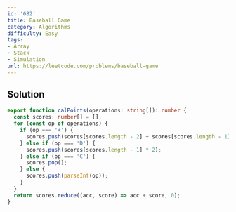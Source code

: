 ```yaml
---
id: '682'
title: Baseball Game
category: Algorithms
difficulty: Easy
tags:
- Array
- Stack
- Simulation
url: https://leetcode.com/problems/baseball-game
---
```


## Solution

```typescript filename="solution.ts" copy
export function calPoints(operations: string[]): number {
  const scores: number[] = [];
  for (const op of operations) {
    if (op === '+') {
      scores.push(scores[scores.length - 2] + scores[scores.length - 1]);
    } else if (op === 'D') {
      scores.push(scores[scores.length - 1] * 2);
    } else if (op === 'C') {
      scores.pop();
    } else {
      scores.push(parseInt(op));
    }
  }
  return scores.reduce((acc, score) => acc + score, 0);
}
```


